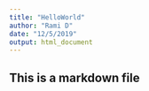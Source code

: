 ```yaml
---
title: "HelloWorld"
author: "Rami D"
date: "12/5/2019"
output: html_document
---
```

## This is a markdown file
